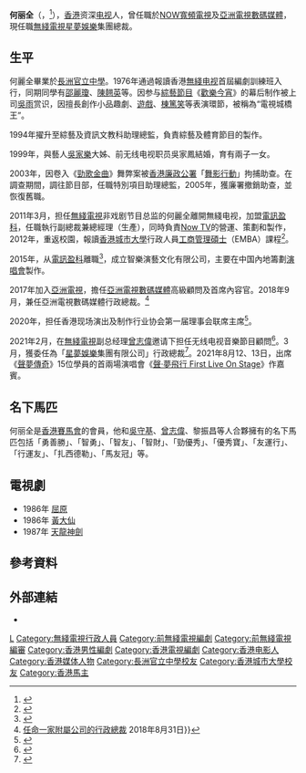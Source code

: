 {{藝人
| 姓名 = 何麗全
| 羅馬拼音 = Ho Lai Chuen
| 類型 = 幕後
| 暱稱 = 電視城橋王
| 語言 = 粵語、英語、國語 
| 國籍 = {{CNHK}}
| 出生日期 = {{birth date and age|1956|2|12}}
| 出生地點 = {{HKG-1959}}
| 職業 = 節目總監、首席副總裁、製作部總經理
| 教育程度 = [[香港城市大學|香港城市大學]]行政人員工商管理碩士
| 母校 = [[長洲官立中學|長洲官立中學]]
| 配偶 = 吳家鳳（1999年結婚）
| 兒女 = 兩子一女
| 宗教信仰 = 
| 活躍年代 = 1970年代至今
| 經紀公司 = 
}}
'''何丽全'''（{{lang-en |Ho Lai Chuen}}，{{bd|1956年|2月12日||||catIdx=H}}<ref>{{cite news|url=http://www.hkheadline.com/ent/ent_content.asp?track=news&contid=179564&srctype=n|newspaper=頭條日報娛樂|title=廣邀好友長洲歎海鮮 何麗全熱鬧賀牛一|date=2012年2月14日}}</ref>），[[香港|香港]]资深[[电视|电视]]人，曾任職於[[NOW寬頻電視|NOW寬頻電視]]及[[亞洲電視數碼媒體|亞洲電視數碼媒體]]，現任職[[電視廣播有限公司|無綫電視]][[星夢娛樂|星夢娛樂]]集團總裁。

== 生平 ==
何麗全畢業於[[長洲官立中學|長洲官立中學]]。1976年通過報讀香港[[電視廣播有限公司|無綫电视]]首屆編劇訓練班入行，同期同學有[[邵麗瓊|邵麗瓊]]、[[陳翹英|陳翹英]]等。因参与[[綜藝節目|綜藝節目]]《[[歡樂今宵|歡樂今宵]]》的幕后制作被上司[[吳雨|吳雨]]赏识，因擅長創作小品趣劇、[[游戏|遊戲]]、[[棟篤笑|棟篤笑]]等表演環節，被稱為“電視城橋王”。

1994年擢升至綜藝及資訊文教科助理總監，負責綜藝及體育節目的製作。

1999年，與藝人[[吳家樂|吳家樂]]大姊、前无线电视职员吳家鳳結婚，育有兩子一女。

2003年，因卷入《[[勁歌金曲|勁歌金曲]]》舞弊案被[[廉政公署_(香港)|香港廉政公署]]「[[舞影行動|舞影行動]]」拘捕助查。在調查期間，調往節目部，任職特別項目助理總監，2005年，獲廉署撤銷助查，並恢復舊職。

2011年3月，担任[[電視廣播有限公司|無綫電視]]非戏剧节目总监的何麗全離開無綫电视，加盟[[電訊盈科|電訊盈科]]，任職執行副總裁兼總經理（生產），同時負責[[Now_TV|Now TV]]的營運、策劃和製作，2012年，重返校園，報讀[[香港城市大學|香港城市大學]]行政人員[[工商管理碩士|工商管理碩士]]（EMBA）課程<ref>{{Cite web|title=何麗全 縱橫電視媒體管理層40年　開拓藍海市場　創事業高峰 香港城市大學行政人員工商管理碩士|url=https://www.cityu.edu.hk/aro/alumnistories/78.htm|accessdate=2021-02-24|work=www.cityu.edu.hk|archive-date=2020-02-23|archive-url=https://web.archive.org/web/20200223053919/http://www.cityu.edu.hk/aro/alumnistories/78.htm}}</ref>。

2015年，从[[電訊盈科|電訊盈科]]離職<ref>{{cite news|url=http://hk.apple.nextmedia.com/entertainment/art/20150315/19076445&srctype=n|newspaper=蘋果日報娛樂版|title=何麗全月底離職|date=2015年3月15日}}</ref>，成立智樂演藝文化有限公司，主要在中国內地籌劃[[演唱會|演唱會]]製作。

2017年加入[[亞洲電視|亞洲電視]]，擔任[[亞洲電視數碼媒體|亞洲電視數碼媒體]]高級顧問及首席內容官。2018年9月，兼任亞洲電視數碼媒體行政總裁。<ref>[https://www1.hkexnews.hk/listedco/listconews/sehk/2018/0831/ltn20180831490_c.pdf 任命一家附屬公司的行政總裁] {{Wayback|url=https://www1.hkexnews.hk/listedco/listconews/sehk/2018/0831/ltn20180831490_c.pdf |date=20200114042248 }}<nowiki>2018年8月31日}}</nowiki></ref>

2020年，担任香港现场演出及制作行业协会第一届理事会联席主席<ref>{{Cite web|title=何丽全密谋为表演界寻生机|url=https://std.stheadline.com/sc/daily/article/2255724/日報-娛樂-何麗全密謀為表演界尋生機|accessdate=2021-02-24|last=星島日報|work=std.stheadline.com|language=zh-Hant-HK}}</ref>。

2021年2月，在[[電視廣播有限公司|無綫電視]]副总经理[[曾志偉|曾志偉]]邀请下担任无线电视音樂節目顧問<ref>{{Cite web|title=無綫冰封四年 樂易玲證許廷鏗出「雪櫃」|url=https://www.mpweekly.com/entertainment/focus/local/20210226-235260|accessdate=2021-02-26|date=2021-02-26|work=明周娛樂|language=en-US|archive-date=2021-05-06|archive-url=https://web.archive.org/web/20210506124218/https://www.mpweekly.com/entertainment/focus/local/20210226-235260}}</ref>。3月，獲委任為「[[星夢娛樂|星夢娛樂]]集團有限公司」行政總裁<ref>{{Cite web|title=【無綫變天】何麗全獲委任星夢行政總裁|url=https://www.mpweekly.com/entertainment/focus/local/20210302-235927|accessdate=2021-03-02|date=2021-03-02|work=明周娛樂|language=en-US|archive-date=2021-04-23|archive-url=https://web.archive.org/web/20210423083321/https://www.mpweekly.com/entertainment/focus/local/20210302-235927}}</ref>。2021年8月12、13日，出席《[[聲夢傳奇|聲夢傳奇]]》15位學員的首兩場演唱會《[[聲·夢飛行_First_Live_On_Stage|聲·夢飛行 First Live On Stage]]》作嘉賓。

==名下馬匹==
何丽全是[[香港賽馬會|香港賽馬會]]的會員，他和[[吳守基|吳守基]]、[[曾志偉|曾志偉]]、黎振昌等人合夥擁有的名下馬匹包括「勇善勝」、「智勇」、「智友」、「智財」、「勁優秀」、「優秀寶」、「友運行」、「行運友」、「扎西德勒」、「馬友冠」等。

==電視劇==
*1986年 [[屈原_(電視電影)|屈原]]
*1986年 [[黃大仙_(電視劇)|黃大仙]]
*1987年 [[天龍神劍|天龍神劍]]

== 參考資料 ==
{{reflist}}

== 外部連結 ==
* {{Sinaweibo|1749698024}}

{{DEFAULTSORT:H}}
[[Category:何姓|L]]
[[Category:無綫電視行政人員|Category:無綫電視行政人員]]
[[Category:前無綫電視編劇|Category:前無綫電視編劇]]
[[Category:前無綫電視編審|Category:前無綫電視編審]]
[[Category:香港男性編劇|Category:香港男性編劇]]
[[Category:香港電視編劇|Category:香港電視編劇]]
[[Category:香港电影人|Category:香港电影人]]
[[Category:香港媒体人物|Category:香港媒体人物]]
[[Category:長洲官立中學校友|Category:長洲官立中學校友]]
[[Category:香港城市大學校友|Category:香港城市大學校友]]
[[Category:香港馬主|Category:香港馬主]]